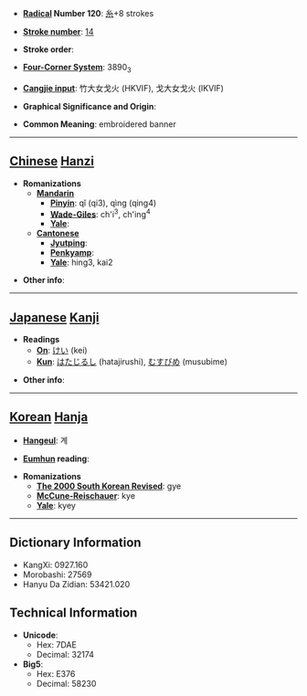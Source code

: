* '''[[Wiktionary:Chinese radical index| Radical]] Number 120''': [[Wiktionary:Chinese radical index 糸|糸]]+8 strokes

* '''[[Wiktionary:Chinese total strokes index|Stroke number]]''': [[Wiktionary:Chinese total strokes index 14|14]]

* '''Stroke order''': 

* '''[[Wiktionary:Chinese four corner index|Four-Corner System]]''': 3890<sub>3</sub>

* '''[[Wiktionary:Chinese Cangjie index|Cangjie input]]''': 竹大女戈火 (HKVIF), 戈大女戈火 (IKVIF)

* '''Graphical Significance and Origin''': 

* '''Common Meaning''': embroidered banner

----

== [[Chinese]] [[Hanzi]] ==

* '''Romanizations'''
** '''[[Mandarin]]'''
*** '''[[Pinyin]]''': qǐ (qi3), qìng (qing4)
*** '''[[Wade-Giles]]''': ch'i<sup>3</sup>, ch'ing<sup>4</sup>
*** '''[[Yale]]''': 
** '''[[Cantonese]]'''
*** '''[[Jyutping]]''':
*** '''[[Penkyamp]]''': 
*** '''[[Yale]]''': hing3, kai2

* '''Other info''': 

----

== [[Japanese]] [[Kanji]] ==

* '''Readings'''
** '''[[On]]''': [[けい]] (kei)
** '''[[Kun]]''': [[はたじるし]] (hatajirushi), [[むすびめ]] (musubime)

* '''Other info''':  

----

== [[Korean]] [[Hanja]] ==

* '''[[Hangeul]]''': 계

* '''[[Eumhun]] reading''': 

* '''Romanizations'''
** '''[[The 2000 South Korean Revised Romanization|The 2000 South Korean Revised]]''': gye
** '''[[McCune-Reischauer]]''': kye
** '''[[Yale]]''': kyey

----

== Dictionary Information ==

* KangXi: 0927.160
* Morobashi: 27569
* Hanyu Da Zidian: 53421.020

== Technical Information ==

* '''Unicode''':
** Hex: 7DAE
** Decimal: 32174
* '''Big5''':
** Hex: E376
** Decimal: 58230